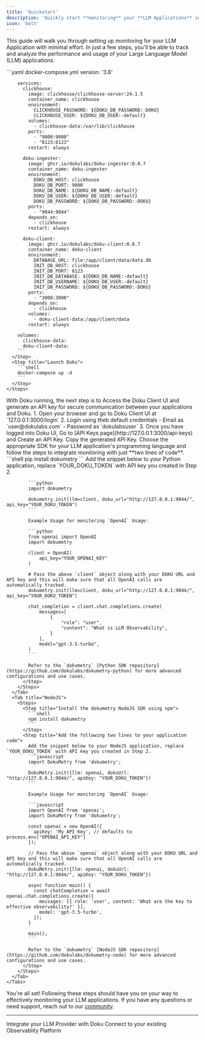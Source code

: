```yaml
---
title: 'Quickstart'
description: 'Quickly start **monitoring** your **LLM Applications** in just **two lines** of code'
icon: 'bolt'
---
```


This guide will walk you through setting up monitoring for your LLM Application with minimal effort. In just a few steps, you'll be able to track and analyze the performance and usage of your Large Language Model (LLM) applications.

<Steps>
  <Step title="Deploy Doku">
    <Steps>
      <Step title="Prepare your Environment">
        ```yaml docker-compose.yml
        version: '3.8'

        services:
          clickhouse:
            image: clickhouse/clickhouse-server:24.1.5
            container_name: clickhouse
            environment:
              CLICKHOUSE_PASSWORD: ${DOKU_DB_PASSWORD:-DOKU}   
              CLICKHOUSE_USER: ${DOKU_DB_USER:-default}                   
            volumes:
              - clickhouse-data:/var/lib/clickhouse
            ports:
              - "9000:9000" 
              - "8123:8123" 
            restart: always

          doku-ingester:
            image: ghcr.io/dokulabs/doku-ingester:0.0.7
            container_name: doku-ingester
            environment:
              DOKU_DB_HOST: clickhouse   
              DOKU_DB_PORT: 9000 
              DOKU_DB_NAME: ${DOKU_DB_NAME:-default}     
              DOKU_DB_USER: ${DOKU_DB_USER:-default}              
              DOKU_DB_PASSWORD: ${DOKU_DB_PASSWORD:-DOKU}
            ports:
              - "9044:9044"           
            depends_on:
              - clickhouse
            restart: always
          
          doku-client:
            image: ghcr.io/dokulabs/doku-client:0.0.7
            container_name: doku-client
            environment:
              DATABASE_URL: file:/app/client/data/data.db
              INIT_DB_HOST: clickhouse
              INIT_DB_PORT: 8123
              INIT_DB_DATABASE: ${DOKU_DB_NAME:-default}
              INIT_DB_USERNAME: ${DOKU_DB_USER:-default}
              INIT_DB_PASSWORD: ${DOKU_DB_PASSWORD:-DOKU}
            ports:
              - "3000:3000"
            depends_on:
              - clickhouse
            volumes:
              - doku-client-data:/app/client/data
            restart: always

        volumes:
          clickhouse-data:
          doku-client-data:
        ```
      </Step>
      <Step title="Launch Doku">
        ```shell
        docker-compose up -d
        ```
      </Step>
    </Steps>
  </Step>
  <Step title="Access Doku Client UI and Generate an API Key">
    With Doku running, the next step is to Access the Doku Client UI and generate an API key for secure communication between your applications and Doku.
    1. Open your browser and go to Doku Client UI at `127.0.0.1:3000/login`
    2.  Login using theb default credentials
        - Email as `user@dokulabs.com` 
        - Password as `dokulabsuser`
    3. Once you have logged into Doku UI, Go to [API Keys page](http://127.0.0.1:3000/api-keys) and Create an API Key. Copy the generated API Key.
  </Step>
  <Step title="Instrument your Application">
    Choose the appropriate SDK for your LLM application's programming language and follow the steps to integrate monitoring with just **two lines of code**.
    <Tabs>
      <Tab title="Python">
        <Steps>
          <Step title="Install the dokumetry Python SDK using pip">
            ```shell
            pip install dokumetry
            ```
          </Step>
          <Step title="Add the following two lines to your application code:">
            Add the snippet below to your Python application, replace `YOUR_DOKU_TOKEN` with API key you created in Step 2.
            
            ```python
            import dokumetry

            dokumetry.init(llm=client, doku_url="http://127.0.0.1:9044/", api_key="YOUR_DOKU_TOKEN")
            ```

            Example Usage for monitoring `OpenAI` Usage:

            ```python
            from openai import OpenAI
            import dokumetry

            client = OpenAI(
                api_key="YOUR_OPENAI_KEY"
            )

            # Pass the above `client` object along with your DOKU URL and API key and this will make sure that all OpenAI calls are automatically tracked.
            dokumetry.init(llm=client, doku_url="http://127.0.0.1:9044/", api_key="YOUR_DOKU_TOKEN")

            chat_completion = client.chat.completions.create(
                messages=[
                    {
                        "role": "user",
                        "content": "What is LLM Observability",
                    }
                ],
                model="gpt-3.5-turbo",
            )
            ```
            
            Refer to the `dokumetry` [Python SDK repository](https://github.com/dokulabs/dokumetry-python) for more advanced configurations and use cases.
          </Step>
        </Steps>
      </Tab>
      <Tab title="NodeJS">
        <Steps>
          <Step title="Install the dokumetry NodeJS SDK using npm">
            ```shell
            npm install dokumetry
            ```
          </Step>
          <Step title="Add the following two lines to your application code">
            Add the snippet below to your NodeJS application, replace `YOUR_DOKU_TOKEN` with API key you created in Step 2.
            ```javascript
            import DokuMetry from 'dokumetry';

            DokuMetry.init({llm: openai, dokuUrl: "http://127.0.0.1:9044/", apiKey: "YOUR_DOKU_TOKEN"})
            ```

            Example Usage for monitoring `OpenAI` Usage:

            ```javascript
            import OpenAI from 'openai';
            import DokuMetry from 'dokumetry';

            const openai = new OpenAI({
              apiKey: 'My API Key', // defaults to process.env["OPENAI_API_KEY"]
            });

            // Pass the above `openai` object along with your DOKU URL and API key and this will make sure that all OpenAI calls are automatically tracked.
            DokuMetry.init({llm: openai, dokuUrl: "http://127.0.0.1:9044/", apiKey: "YOUR_DOKU_TOKEN"})

            async function main() {
              const chatCompletion = await openai.chat.completions.create({
                messages: [{ role: 'user', content: 'What are the key to effective observability?' }],
                model: 'gpt-3.5-turbo',
              });
            }

            main();
            ```

            Refer to the `dokumetry` [NodeJS SDK repository](https://github.com/dokulabs/dokumetry-node) for more advanced configurations and use cases.
          </Step>
        </Steps>
      </Tab>
    </Tabs>
  </Step>
</Steps>

You're all set! Following these steps should have you on your way to effectively monitoring your LLM applications. If you have any questions or need support, reach out to our [community](https://join.slack.com/t/doku-0tq5728/shared_invite/zt-2a9aql9xx-FN5EIZ2DtZ~XtJoYdxUDtA).

---

<CardGroup cols={2}>
<Card title="Integrations" href="/0.0.7/integrations/introduction" icon='circle-nodes'>
Integrate your LLM Provider with Doku 
</Card>
<Card title="Connections" href="/0.0.7/connections/intro" icon='link'>
Connect to your existing Observablity Platform
</Card>
</CardGroup>